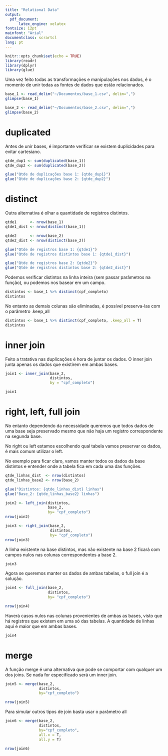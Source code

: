 ```yaml
---
title: "Relational Data"
output: 
  pdf_document:
      latex_engine: xelatex
fontsize: 12pt
mainfont: "Arial"
documentclass: scrartcl
lang: pt
---
```


```r
knitr::opts_chunk$set(echo = TRUE)
library(readr)
library(dplyr)
library(glue)
```

Uma vez feito todas as transformações e manipulações nos dados, é o momento de unir todas as fontes de dados que estão relacionados.

```r
base_1 <- read_delim("~/Documentos/base_1.csv", delim=",")
glimpse(base_1)
```

```r
base_2 <- read_delim("~/Documentos/base_2.csv", delim=",")
glimpse(base_2)
```

# **duplicated**

Antes de unir bases, é importante verificar se existem duplicidades para evitar cartesiano.

```r
qtde_dup1 <- sum(duplicated(base_1))
qtde_dup2 <- sum(duplicated(base_2))

glue("Qtde de duplicações base 1: {qtde_dup1}")
glue("Qtde de duplicações base 2: {qtde_dup2}")
```


# **distinct**
Outra alternativa é olhar a quantidade de registros distintos.

```r
qtde1      <- nrow(base_1)
qtde1_dist <- nrow(distinct(base_1))

qtde2      <- nrow(base_2)
qtde2_dist <- nrow(distinct(base_2))

glue("Qtde de registros base 1: {qtde1}")
glue("Qtde de registros distintos base 1: {qtde1_dist}")

glue("Qtde de registros base 2: {qtde2}")
glue("Qtde de registros distintos base 2: {qtde2_dist}")

```
Podemos verificar distintos na linha inteira (sem passar parâmetros na função), ou podemos nos basear em um campo.

```r
distintos <- base_1 %>% distinct(cpf_completo)
distintos
```
No entanto as demais colunas são eliminadas, é possível preserva-las com o parâmetro .keep_all

```r
distintos <- base_1 %>% distinct(cpf_completo, .keep_all = T)
distintos
```


# **inner join**

Feito a tratativa nas duplicações é hora de juntar os dados.
O inner join junta apenas os dados que existirem em ambas bases.

```r
join1 <- inner_join(base_2,
                    distintos,
                    by = "cpf_completo")

join1
```

# **right, left, full join**

No entanto dependendo da necessidade queremos que todos dados de uma base seja preservado mesmo que não haja um registro correspondente na segunda base.

No right ou left estamos escolhendo qual tabela vamos preservar os dados, é mais comum utilizar o left.

No exemplo para ficar claro, vamos manter todos os dados da base distintos e entender onde a tabela fica em cada uma das funções.
```r
qtde_linhas_dist  <- nrow(distintos)
qtde_linhas_base2 <- nrow(base_2)

glue("Distintos: {qtde_linhas_dist} linhas")
glue("Base_2: {qtde_linhas_base2} linhas")

join2 <- left_join(distintos,
                   base_2,
                   by= "cpf_completo")
nrow(join2)

join3 <- right_join(base_2,
                    distintos,
                    by= "cpf_completo")
nrow(join3)
```
A linha existente na base distintos, mas não existente na base 2 ficará com campos nulos nas colunas correspondentes a base 2.

```r
join3
```

Agora se queremos manter os dados de ambas tabelas, o full join é a solução.

```r
join4 <- full_join(base_2,
                   distintos,
                   by= "cpf_completo")

nrow(join4)
```
Haverá casos nulos nas colunas provenientes de ambas as bases, visto que há registros que existem em uma só das tabelas.
A quantidade de linhas aqui é maior que em ambas bases.
```r
join4
```

# **merge**

A função merge é uma alternativa que pode se comportar com qualquer um dos joins.
Se nada for especificado será um inner join.

```r
join5 <- merge(base_2,
               distintos,
               by="cpf_completo")

nrow(join5)
```
Para simular outros tipos de join basta usar o parâmetro all

```r
join6 <- merge(base_2,
               distintos,
               by="cpf_completo",
               all.x = T,
               all.y = T)

nrow(join6)
```